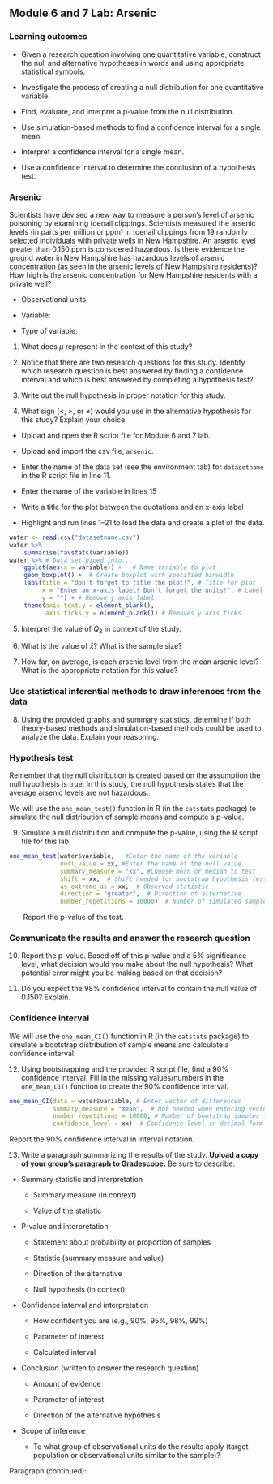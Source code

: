 ## Module 6 and 7 Lab:  Arsenic

\setstretch{1}


### Learning outcomes

* Given a research question involving one quantitative variable, construct the null and alternative hypotheses
in words and using appropriate statistical symbols.

* Investigate the process of creating a null distribution for one quantitative variable.

* Find, evaluate, and interpret a p-value from the null distribution.

* Use simulation-based methods to find a confidence interval for a single mean.

* Interpret a confidence interval for a single mean.

* Use a confidence interval to determine the conclusion of a hypothesis test.

### Arsenic

Scientists have devised a new way to measure a person’s level of arsenic poisoning by examining toenail clippings.  Scientists measured the arsenic levels (in parts per million or ppm) in toenail clippings from 19 randomly selected individuals with private wells in New Hampshire.  An arsenic level greater than 0.150 ppm is considered hazardous.   Is there evidence the ground water in New Hampshire has hazardous levels of arsenic concentration (as seen in the arsenic levels of New Hampshire residents)?  How high is the arsenic concentration for New Hampshire residents with a private well?

* Observational units:

* Variable:

* Type of variable:

1. What does $\mu$ represent in the context of this study?

\vspace{0.8in}

2.  Notice that there are two research questions for this study.  Identify which research question is best answered by finding a confidence interval and which is best answered by completing a hypothesis test?

\vspace{0.5in}

3.  Write out the null hypothesis in proper notation for this study.  

\vspace{0.4in}

4.  What sign ($<$, $>$, or $\neq$) would you use in the alternative hypothesis for this study?  Explain your choice.

\vspace{0.5in}

* Upload and open the R script file for Module 6 and 7 lab. 

* Upload and import the csv file, `arsenic`. 

* Enter the name of the data set (see the environment tab) for `datasetname` in the R script file in line 11. 

* Enter the name of the variable in lines 15

* Write a title for the plot between the quotations and an x-axis label

* Highlight and run lines 1--21 to load the data and create a plot of the data. 

```r
water <- read.csv("datasetname.csv")
water %>%
    summarise(favstats(variable))
water %>% # Data set piped into...
    ggplot(aes(x = variable)) +   # Name variable to plot
    geom_boxplot() +  # Create boxplot with specified binwidth
    labs(title = "Don't forget to title the plot!", # Title for plot
         x = "Enter an x-axis label! Don't forget the units!", # Label for x axis
         y = "") + # Remove y axis label
    theme(axis.text.y = element_blank(), 
          axis.ticks.y = element_blank()) # Removes y-axis ticks
```

5. Interpret the value of $Q_3$ in context of the study.

\vspace{0.8in}

6.  What is the value of $\bar{x}$?  What is the sample size?
\vspace{0.25in}

7. How far, on average, is each arsenic level from the mean arsenic level?  What is the appropriate notation for this value?

\vspace{0.4in}

### Use statistical inferential methods to draw inferences from the data {-}

8.  Using the provided graphs and summary statistics, determine if both theory-based methods and simulation-based methods could be used to analyze the data.  Explain your reasoning.

\vspace{1in}

### Hypothesis test {-}

Remember that the null distribution is created based on the assumption the null hypothesis is true.  In this study, the null hypothesis states that the average arsenic levels are not hazardous.

We will use the `one_mean_test()` function in R (in the `catstats` package) to simulate the null distribution of sample means and compute a p-value. 

9.  Simulate a null distribution and compute the p-value, using the R script file for this lab.  

```r
one_mean_test(water$variable,   #Enter the name of the variable
              null_value = xx, #Enter the name of the null value
              summary_measure = "xx", #Choose mean or median to test
              shift = xx,  # Shift needed for bootstrap hypothesis test
              as_extreme_as = xx,  # Observed statistic
              direction = "greater",  # Direction of alternative
              number_repetitions = 10000)  # Number of simulated samples for null distribution
```
|        Report the p-value of the test.

\vspace{0.3in}

### Communicate the results and answer the research question {-}

10.  Report the p-value. Based off of this p-value and a 5% significance level, what decision would you make about the null hypothesis?  What potential error might you be making based on that decision?

\vspace{0.5in}

11. Do you expect the 98\% confidence interval to contain the null value of 0.150?  Explain.

\vspace{0.8in}

### Confidence interval {-}

We will use the `one_mean_CI()` function in R (in the `catstats` package) to simulate a bootstrap distribution of sample means and calculate a confidence interval. 

12. Using bootstrapping and the provided R script file, find a 90\% confidence interval. Fill in the missing values/numbers in the `one_mean_CI()` function to create the 90\% confidence interval.   

```r
one_mean_CI(data = water$variable, # Enter vector of differences
            summary_measure = "mean",  # Not needed when entering vector of differences
            number_repetitions = 10000, # Number of bootstrap samples for CI
            confidence_level = xx)  # Confidence level in decimal form
```
Report the 90\% confidence interval in interval notation.

\vspace{0.3in}

\newpage

13. Write a paragraph summarizing the results of the study.  **Upload a copy of your group's paragraph to Gradescope.** Be sure to describe:

* Summary statistic and interpretation

    * Summary measure (in context)
    
    * Value of the statistic 
    
* P-value and interpretation

    * Statement about probability or proportion of samples
    
    * Statistic (summary measure and value)
    
    * Direction of the alternative 
    
    * Null hypothesis (in context) 

* Confidence interval and interpretation

    * How confident you are (e.g., 90%, 95%, 98%, 99%)
    
    * Parameter of interest
    
    * Calculated interval

* Conclusion (written to answer the research question)

    * Amount of evidence
    
    * Parameter of interest 
    
    * Direction of the alternative hypothesis

* Scope of inference

    * To what group of observational units do the results apply (target population or observational units similar to the sample)?
	
\newpage

Paragraph (continued):

\newpage